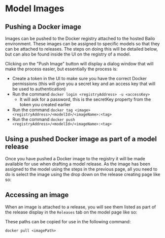 

# Model Images

## Pushing a Docker image

Images can be pushed to the Docker registry attached to the hosted Bailo environment. These images can be assigned to
specific models so that they can be attached to releases. The steps on doing this will be detailed below, but can also
be found inside the UI on the registry of a model.

<MigrationImageBehaviour src={registryTab} />

Clicking on the "Push Image" button will display a dialog window that will make the process easier, but essentially the
process is:

- Create a token in the UI to make sure you have the correct Docker permissions (this will give you a secret key and an
  access key that will be used to authentication)
- Run the command `docker login <registryAddress> -u <accessKey>`
  - It will ask for a password, this is the secretKey property from the token you created earlier
- Run the command `docker tag <image> <registryAddress>/<modelId>/<imageName>:<tag>`
- Run the command `docker push <registryAddress>/<modelId>/<imageName>:<tag>`

## Using a pushed Docker image as part of a model release

Once you have pushed a Docker image to the registry it will be made available for use when drafting a model release. As
the image has been assigned to the model using the steps in the previous page, all you need to do is select the image
using the drop down on the release creating page like so:

<MigrationImageBehaviour src={selectingAnImage} />

## Accessing an image

When an image is attached to a release, you will see them listed as part of the release display in the `Releases` tab on
the model page like so:

<MigrationImageBehaviour src={ModelReleaseImageList} />

These paths can be copied for use in the following command:

`docker pull <imagePath>`

